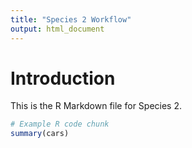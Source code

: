 ```yaml
---
title: "Species 2 Workflow"
output: html_document
---
```


# Introduction

This is the R Markdown file for Species 2.

```r
# Example R code chunk
summary(cars)
```

